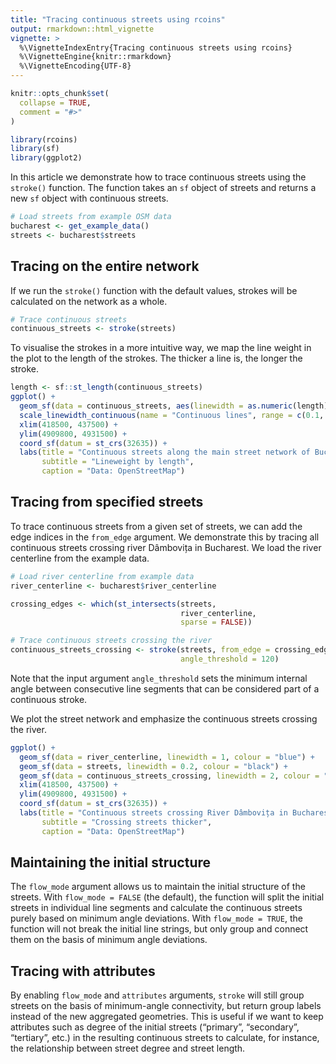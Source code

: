 ```yaml
---
title: "Tracing continuous streets using rcoins"
output: rmarkdown::html_vignette
vignette: >
  %\VignetteIndexEntry{Tracing continuous streets using rcoins}
  %\VignetteEngine{knitr::rmarkdown}
  %\VignetteEncoding{UTF-8}
---
```


```r
knitr::opts_chunk$set(
  collapse = TRUE,
  comment = "#>"
)
```

```r
library(rcoins)
library(sf)
library(ggplot2)
```

In this article we demonstrate how to trace continuous streets using the `stroke()` function. The function takes an `sf` object of streets and returns a new `sf` object with continuous streets.

```r
# Load streets from example OSM data
bucharest <- get_example_data()
streets <- bucharest$streets
```

## Tracing on the entire network

If we run the `stroke()` function with the default values, strokes will be calculated on the network as a whole.

```r
# Trace continuous streets
continuous_streets <- stroke(streets)
```

To visualise the strokes in a more intuitive way, we map the line weight in the plot to the length of the strokes. The thicker a line is, the longer the stroke.

```r
length <- sf::st_length(continuous_streets)
ggplot() +
  geom_sf(data = continuous_streets, aes(linewidth = as.numeric(length))) +
  scale_linewidth_continuous(name = "Continuous lines", range = c(0.1, 1.2)) +
  xlim(418500, 437500) +
  ylim(4909800, 4931500) +
  coord_sf(datum = st_crs(32635)) +
  labs(title = "Continuous streets along the main street network of Bucharest",
       subtitle = "Lineweight by length",
       caption = "Data: OpenStreetMap")
```

## Tracing from specified streets

To trace continuous streets from a given set of streets, we can add the edge indices in the `from_edge` argument. We demonstrate this by tracing all continuous streets crossing river Dâmbovița in Bucharest. We load the river centerline from the example data.

```r
# Load river centerline from example data
river_centerline <- bucharest$river_centerline

crossing_edges <- which(st_intersects(streets,
                                      river_centerline,
                                      sparse = FALSE))

# Trace continuous streets crossing the river
continuous_streets_crossing <- stroke(streets, from_edge = crossing_edges,
                                      angle_threshold = 120)
```

Note that the input argument `angle_threshold` sets the minimum internal angle between consecutive line segments that can be considered part of a continuous stroke.

We plot the street network and emphasize the continuous streets crossing the river.

```r
ggplot() +
  geom_sf(data = river_centerline, linewidth = 1, colour = "blue") +
  geom_sf(data = streets, linewidth = 0.2, colour = "black") +
  geom_sf(data = continuous_streets_crossing, linewidth = 2, colour = "red") +
  xlim(418500, 437500) +
  ylim(4909800, 4931500) +
  coord_sf(datum = st_crs(32635)) +
  labs(title = "Continuous streets crossing River Dâmbovița in Bucharest",
       subtitle = "Crossing streets thicker",
       caption = "Data: OpenStreetMap")
```

## Maintaining the initial structure

The `flow_mode` argument allows us to maintain the initial structure of the streets. With `flow_mode = FALSE` (the default), the function will split the initial streets in individual line segments and calculate the continuous streets purely based on minimum angle deviations. With `flow_mode = TRUE`, the function will not break the initial line strings, but only group and connect them on the basis of minimum angle deviations.

<!-- Question: is there a situation when we want `flow_mode = TRUE` without `attribute_mode = TRUE`? If not, we may want to drop this argument, or at least not present it in the vignette. -->

## Tracing with attributes

By enabling `flow_mode` and `attributes` arguments, `stroke` will still group streets on the basis of minimum-angle connectivity, but return group labels instead of the new aggregated geometries. This is useful if we want to keep attributes such as degree of the initial streets ("primary", "secondary", "tertiary", etc.) in the resulting continuous streets to calculate, for instance, the relationship between street degree and street length.

